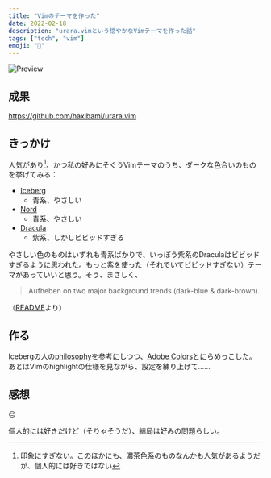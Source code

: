 ```yaml
---
title: "Vimのテーマを作った"
date: 2022-02-18
description: "urara.vimという穏やかなVimテーマを作った話"
tags: ["tech", "vim"]
emoji: "🎋"
---
```


![Preview](../../assets/image/urara_vim_preview.png)

## 成果

https://github.com/haxibami/urara.vim

## きっかけ

人気があり[^1]、かつ私の好みにそぐうVimテーマのうち、ダークな色合いのものを挙げてみる：

[^1]: 印象にすぎない。このほかにも、濃茶色系のものなんかも人気があるようだが、個人的には好きではない

- [Iceberg](https://cocopon.github.io/iceberg.vim/)
  - 青系、やさしい
- [Nord](https://www.nordtheme.com/ports/vim)
  - 青系、やさしい
- [Dracula](https://draculatheme.com/vim)
  - 紫系、しかしビビッドすぎる

やさしい色のものはいずれも青系ばかりで、いっぽう紫系のDraculaはビビッドすぎるように思われた。もっと紫を使った（それでいてビビッドすぎない）テーマがあっていいと思う。そう、まさしく、

> Aufheben on two major background trends (dark-blue & dark-brown).

（[README](https://github.com/haxibami/urara.vim)より）

## 作る

Icebergの人の[philosophy](https://speakerdeck.com/cocopon/creating-your-lovely-color-scheme)を参考にしつつ、[Adobe Colors](https://color.adobe.com)とにらめっこした。あとはVimのhighlightの仕様を見ながら、設定を練り上げて……

## 感想

:neutral_face:

個人的には好きだけど（そりゃそうだ）、結局は好みの問題らしい。
